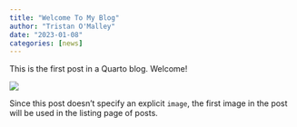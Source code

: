 ```yaml
---
title: "Welcome To My Blog"
author: "Tristan O'Malley"
date: "2023-01-08"
categories: [news]
---
```


This is the first post in a Quarto blog. Welcome!

![](thumbnail.jpg)

Since this post doesn't specify an explicit `image`, the first image in the post will be used in the listing page of posts.
